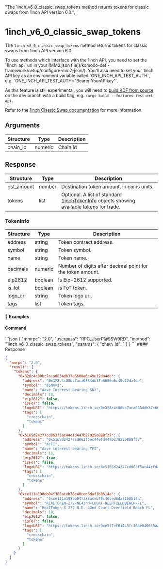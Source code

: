   "The 1inch_v6_0_classic_swap_tokens method returns tokens for classic swaps from 1inch API version 6.0.";

# 1inch\_v6\_0\_classic\_swap\_tokens

The `1inch_v6_0_classic_swap_tokens` method returns tokens for classic swaps from 1inch API version 6.0.

<Note>
  To use methods which interface with the 1inch API, you need to set the `1inch_api` url in your [MM2.json file](/komodo-defi-framework/setup/configure-mm2-json/).
  You'll also need to set your 1inch API key as an environment variable called `ONE_INCH_API_TEST_AUTH`, e.g. `ONE_INCH_API_TEST_AUTH="Bearer YourAPIkey"`.

  As this feature is still experimental, you will need to [build KDF from source](https://github.com/KomodoPlatform/komodo-defi-framework?tab=readme-ov-file#building-from-source) on the dev branch with a build flag, e.g. `cargo build --features test-ext-api`.
</Note>

Refer to the [1inch Classic Swap documentation](https://portal.1inch.dev/documentation/apis/swap/classic-swap/quick-start) for more information.

## Arguments

| Structure | Type    | Description |
| --------- | ------- | ----------- |
| chain\_id | numeric | Chain id    |

## Response

| Structure   | Type   | Description                                                                                                                                                      |
| ----------- | ------ | ---------------------------------------------------------------------------------------------------------------------------------------------------------------- |
| dst\_amount | number | Destination token amount, in coins units.                                                                                                                        |
| tokens      | list   | Optional. A list of standard [1inchTokenInfo](/komodo-defi-framework/api/common_structures/orders/#1inch-token-info) objects showing available tokens for trade. |

### TokenInfo

| Structure | Type    | Description                                                |
| --------- | ------- | ---------------------------------------------------------- |
| address   | string  | Token contract address.                                    |
| symbol    | string  | Token symbol.                                              |
| name      | string  | Token name.                                                |
| decimals  | numeric | Number of digits after decimal point for the token amount. |
| eip2612   | boolean | Is Eip-2612 supported.                                     |
| is\_fot   | boolean | Is FoT token.                                              |
| logo\_uri | string  | Token logo uri.                                            |
| tags      | list    | Token tags.                                                |

#### 📌 Examples

#### Command

<CodeGroup title="" tag="POST" label="1inch_v6_0_classic_swap_tokens" mm2MethodDecorate="true">
  ```json
  {
    "mmrpc": "2.0",
    "userpass": "RPC_UserP@SSW0RD",
    "method": "1inch_v6_0_classic_swap_tokens",
    "params": {
      "chain_id": 1
    }
  }
  ```
</CodeGroup>

<CollapsibleSection expandedText="Hide Response" collapsedText="Show Response">
  #### Response

  ```json
  {
    "mmrpc": "2.0",
    "result": {
      "tokens": {
        "0x328c4c80bc7aca0834db37e6600a6c49e12da4de": {
          "address": "0x328c4c80bc7aca0834db37e6600a6c49e12da4de",
          "symbol": "aSNXv1",
          "name": "Aave Interest bearing SNX",
          "decimals": 18,
          "eip2612": false,
          "isFoT": false,
          "logoURI": "https://tokens.1inch.io/0x328c4c80bc7aca0834db37e6600a6c49e12da4de.png",
          "tags": [
            "crosschain",
            "tokens"
          ]
        },
        "0x5165d24277cd063f5ac44efd447b27025e888f37": {
          "address": "0x5165d24277cd063f5ac44efd447b27025e888f37",
          "symbol": "aYFI",
          "name": "Aave interest bearing YFI",
          "decimals": 18,
          "eip2612": true,
          "isFoT": false,
          "logoURI": "https://tokens.1inch.io/0x5165d24277cd063f5ac44efd447b27025e888f37.png",
          "tags": [
            "crosschain",
            "tokens"
          ]
        },
        "0xce111a198eb04f388aceb78c40ced6daf1b0514a": {
          "address": "0xce111a198eb04f388aceb78c40ced6daf1b0514a",
          "symbol": "REALTOKEN-272-NE42nd-COURT-DEERFIELDBEACH-FL",
          "name": "RealToken S 272 N.E. 42nd Court Deerfield Beach FL",
          "decimals": 18,
          "eip2612": false,
          "isFoT": false,
          "logoURI": "https://tokens.1inch.io/0xe5f7ef61443fc36ae040650aa585b0395aef77c8.png",
          "tags": [
            "crosschain",
            "tokens"
          ]
        }
      }
    }
  }
  ```
</CollapsibleSection>

